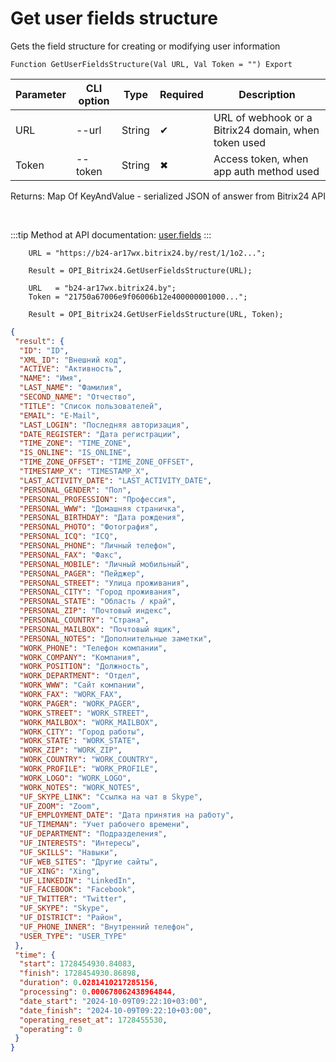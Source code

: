 ﻿---
sidebar_position: 7
---


# Get user fields structure
 Gets the field structure for creating or modifying user information



`Function GetUserFieldsStructure(Val URL, Val Token = "") Export`

  | Parameter | CLI option | Type | Required | Description |
  |-|-|-|-|-|
  | URL | --url | String | &#x2714; | URL of webhook or a Bitrix24 domain, when token used |
  | Token | --token | String | &#x2716; | Access token, when app auth method used |

  
  Returns:  Map Of KeyAndValue - serialized JSON of answer from Bitrix24 API

<br/>

:::tip
Method at API documentation: [user.fields](https://dev.1c-bitrix.ru/rest_help/users/user_fields.php)
:::
<br/>


```bsl title="1C:Enterprise/OneScript code example"
    URL = "https://b24-ar17wx.bitrix24.by/rest/1/1o2...";

    Result = OPI_Bitrix24.GetUserFieldsStructure(URL);

    URL   = "b24-ar17wx.bitrix24.by";
    Token = "21750a67006e9f06006b12e400000001000...";

    Result = OPI_Bitrix24.GetUserFieldsStructure(URL, Token);
```
 



```json title="Result"
{
 "result": {
  "ID": "ID",
  "XML_ID": "Внешний код",
  "ACTIVE": "Активность",
  "NAME": "Имя",
  "LAST_NAME": "Фамилия",
  "SECOND_NAME": "Отчество",
  "TITLE": "Список пользователей",
  "EMAIL": "E-Mail",
  "LAST_LOGIN": "Последняя авторизация",
  "DATE_REGISTER": "Дата регистрации",
  "TIME_ZONE": "TIME_ZONE",
  "IS_ONLINE": "IS_ONLINE",
  "TIME_ZONE_OFFSET": "TIME_ZONE_OFFSET",
  "TIMESTAMP_X": "TIMESTAMP_X",
  "LAST_ACTIVITY_DATE": "LAST_ACTIVITY_DATE",
  "PERSONAL_GENDER": "Пол",
  "PERSONAL_PROFESSION": "Профессия",
  "PERSONAL_WWW": "Домашняя страничка",
  "PERSONAL_BIRTHDAY": "Дата рождения",
  "PERSONAL_PHOTO": "Фотография",
  "PERSONAL_ICQ": "ICQ",
  "PERSONAL_PHONE": "Личный телефон",
  "PERSONAL_FAX": "Факс",
  "PERSONAL_MOBILE": "Личный мобильный",
  "PERSONAL_PAGER": "Пейджер",
  "PERSONAL_STREET": "Улица проживания",
  "PERSONAL_CITY": "Город проживания",
  "PERSONAL_STATE": "Область / край",
  "PERSONAL_ZIP": "Почтовый индекс",
  "PERSONAL_COUNTRY": "Страна",
  "PERSONAL_MAILBOX": "Почтовый ящик",
  "PERSONAL_NOTES": "Дополнительные заметки",
  "WORK_PHONE": "Телефон компании",
  "WORK_COMPANY": "Компания",
  "WORK_POSITION": "Должность",
  "WORK_DEPARTMENT": "Отдел",
  "WORK_WWW": "Сайт компании",
  "WORK_FAX": "WORK_FAX",
  "WORK_PAGER": "WORK_PAGER",
  "WORK_STREET": "WORK_STREET",
  "WORK_MAILBOX": "WORK_MAILBOX",
  "WORK_CITY": "Город работы",
  "WORK_STATE": "WORK_STATE",
  "WORK_ZIP": "WORK_ZIP",
  "WORK_COUNTRY": "WORK_COUNTRY",
  "WORK_PROFILE": "WORK_PROFILE",
  "WORK_LOGO": "WORK_LOGO",
  "WORK_NOTES": "WORK_NOTES",
  "UF_SKYPE_LINK": "Ссылка на чат в Skype",
  "UF_ZOOM": "Zoom",
  "UF_EMPLOYMENT_DATE": "Дата принятия на работу",
  "UF_TIMEMAN": "Учет рабочего времени",
  "UF_DEPARTMENT": "Подразделения",
  "UF_INTERESTS": "Интересы",
  "UF_SKILLS": "Навыки",
  "UF_WEB_SITES": "Другие сайты",
  "UF_XING": "Xing",
  "UF_LINKEDIN": "LinkedIn",
  "UF_FACEBOOK": "Facebook",
  "UF_TWITTER": "Twitter",
  "UF_SKYPE": "Skype",
  "UF_DISTRICT": "Район",
  "UF_PHONE_INNER": "Внутренний телефон",
  "USER_TYPE": "USER_TYPE"
 },
 "time": {
  "start": 1728454930.84083,
  "finish": 1728454930.86898,
  "duration": 0.0281410217285156,
  "processing": 0.000678062438964844,
  "date_start": "2024-10-09T09:22:10+03:00",
  "date_finish": "2024-10-09T09:22:10+03:00",
  "operating_reset_at": 1728455530,
  "operating": 0
 }
}
```
